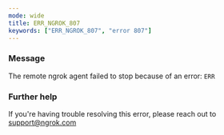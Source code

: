 ```yaml
---
mode: wide
title: ERR_NGROK_807
keywords: ["ERR_NGROK_807", "error 807"]
---
```



### Message

The remote ngrok agent failed to stop because of an error: `ERR`

<ErrorDetails />

### Further help

If you're having trouble resolving this error, please reach out to [support@ngrok.com](mailto:support@ngrok.com?subject=Help%20with%20ERR_NGROK_807)
